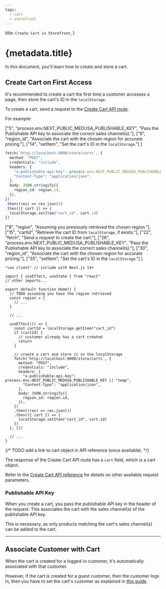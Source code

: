 ```yaml
---
tags:
  - cart
  - storefront
---
```



  title: `Create Cart in Storefront`,
}

# {metadata.title}

In this document, you'll learn how to create and store a cart.

## Create Cart on First Access

It's recommended to create a cart the first time a customer accesses a page, then store the cart's ID in the `localStorage`.

To create a cart, send a request to the [Create Cart API route](!api!/store#carts_postcarts).

For example:

<CodeTabs group="store-request">
  <CodeTab label="Fetch API" value="fetch">

  ["5", "process.env.NEXT_PUBLIC_MEDUSA_PUBLISHABLE_KEY", "Pass the Publishable API key to associate the correct sales channel(s)."],
  ["9", "region_id", "Associate the cart with the chosen region for accurate pricing."],
  ["14", "setItem", "Set the cart's ID in the `localStorage`."]
]

  ```ts highlights={fetchHighlights}
  fetch(`http://localhost:9000/store/carts`, {
    method: "POST",
    credentials: "include",
    headers: {
      "x-publishable-api-key": process.env.NEXT_PUBLIC_MEDUSA_PUBLISHABLE_KEY || "temp",
      "Content-Type": "application/json",
    },
    body: JSON.stringify({
      region_id: region.id,
    }),
  })
  .then((res) => res.json())
  .then(({ cart }) => {
    localStorage.setItem("cart_id", cart.id)
  })
  ```

  </CodeTab>
  <CodeTab label="React" value="react">

  ["8", "region", "Assuming you previously retrieved the chosen region."],
  ["15", "cartId", "Retrieve the cart ID from `localStorage`, if exists."],
  ["22", "fetch", "Send a request to create the cart."],
  ["26", "process.env.NEXT_PUBLIC_MEDUSA_PUBLISHABLE_KEY", "Pass the Publishable API key to associate the correct sales channel(s)."],
  ["30", "region_id", "Associate the cart with the chosen region for accurate pricing."],
  ["35", "setItem", "Set the cart's ID in the `localStorage`."]
]

  ```tsx highlights={highlights}
  "use client" // include with Next.js 13+

  import { useEffect, useState } from "react"
  // other imports...
  
  export default function Home() {
    // TODO assuming you have the region retrieved
    const region = {
      // ...
    }

    // ...

    useEffect(() => {
      const cartId = localStorage.getItem("cart_id")
      if (cartId) {
        // customer already has a cart created
        return
      }

      // create a cart and store it in the localStorage
      fetch(`http://localhost:9000/store/carts`, {
        method: "POST",
        credentials: "include",
        headers: {
          "x-publishable-api-key": process.env.NEXT_PUBLIC_MEDUSA_PUBLISHABLE_KEY || "temp",
          "Content-Type": "application/json",
        },
        body: JSON.stringify({
          region_id: region.id,
        }),
      })
      .then((res) => res.json())
      .then(({ cart }) => {
        localStorage.setItem("cart_id", cart.id)
      })
    }, [])

    // ...
  }
  ```

  </CodeTab>
</CodeTabs>

{/* TODO add a link to cart object in API reference (once available). */}

The response of the Create Cart API route has a `cart` field, which is a cart object.

Refer to the [Create Cart API reference](!api!/store#carts_postcarts) for details on other available request parameters.

### Publishable API Key

When you create a cart, you pass the publishable API key in the header of the request. This associates the cart with the sales channel(s) of the publishable API key.

This is necessary, as only products matching the cart's sales channel(s) can be added to the cart.

---

## Associate Customer with Cart

When the cart is created for a logged-in customer, it's automatically associated with that customer.

However, if the cart is created for a guest customer, then the customer logs in, then you have to set the cart's customer as explained in [this guide](../update/page.mdx#set-carts-customer).
